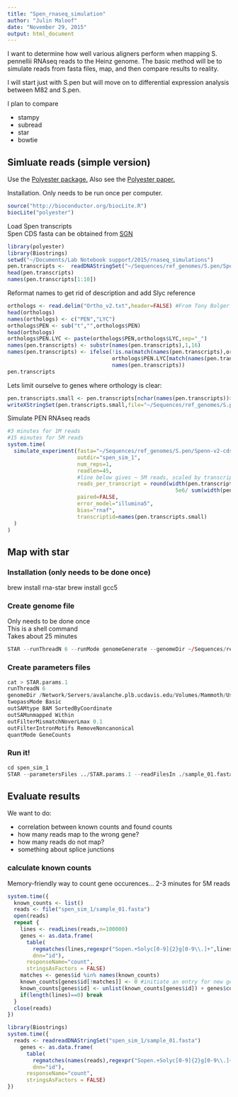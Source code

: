 ```yaml
---
title: "Spen_rnaseq_simulation"
author: "Julin Maloof"
date: "November 29, 2015"
output: html_document
---
```


I want to determine how well various aligners perform when mapping S. pennellii RNAseq reads to the Heinz genome.  The basic method will be to simulate reads from fasta files, map, and then compare results to reality.

I will start just with S.pen but will move on to differential expression analysis between M82 and S.pen.

I plan to compare

* stampy
* subread
* star
* bowtie

## Simluate reads (simple version)

Use the [Polyester package.](http://bioconductor.org/packages/release/bioc/vignettes/polyester/inst/doc/polyester.html)  Also see the [Polyester paper.](http://bioinformatics.oxfordjournals.org/content/31/17/2778)

Installation.  Only needs to be run once per computer.
```r
source("http://bioconductor.org/biocLite.R")
biocLite("polyester")
```

Load Spen transcripts  
Spen CDS fasta can be obtained from [SGN](ftp://ftp.solgenomics.net/genomes/Solanum_pennellii/annotations/)
```r
library(polyester)
library(Biostrings)
setwd("~/Documents/Lab Notebook support/2015/rnaseq_simulations")
pen.transcripts <-  readDNAStringSet("~/Sequences/ref_genomes/S.pen/Spenn-v2-cds-annot.fa")
head(pen.transcripts)
names(pen.transcripts[1:10])
```

Reformat names to get rid of description and add Slyc reference
```r
orthologs <- read.delim("Ortho_v2.txt",header=FALSE) #From Tony Bolger
head(orthologs)
names(orthologs) <- c("PEN","LYC")
orthologs$PEN <- sub("t","",orthologs$PEN)
head(orthologs)
orthologs$PEN.LYC <- paste(orthologs$PEN,orthologs$LYC,sep="_")
names(pen.transcripts) <- substr(names(pen.transcripts),1,16)
names(pen.transcripts) <- ifelse(!is.na(match(names(pen.transcripts),orthologs$PEN)),
                                 orthologs$PEN.LYC[match(names(pen.transcripts),orthologs$PEN)],
                                 names(pen.transcripts))
pen.transcripts
```

Lets limit ourselve to genes where orthology is clear:
```r
pen.transcripts.small <- pen.transcripts[nchar(names(pen.transcripts))>16]
writeXStringSet(pen.transcripts.small,file="~/Sequences/ref_genomes/S.pen/Spenn-v2-cds-annot_orthlogs_only.fa")
```


Simulate PEN RNAseq reads
```r
#3 minutes for 1M reads
#15 minutes for 5M reads
system.time(
  simulate_experiment(fasta="~/Sequences/ref_genomes/S.pen/Spenn-v2-cds-annot_orthlogs_only.fa",
                      outdir="spen_sim_1",
                      num_reps=1,
                      readlen=45,
                      #line below gives ~ 5M reads, scaled by transcript length
                      reads_per_transcript = round(width(pen.transcripts.small) * 
                                                     5e6/ sum(width(pen.transcripts.small) )),
                      paired=FALSE,
                      error_model="illumina5",
                      bias="rnaf",
                      transcriptid=names(pen.transcripts.small)
  )
)

```

## Map with star

### Installation (only needs to be done once)

brew install rna-star
brew install gcc5 

### Create genome file
Only needs to be done once  
This is a shell command  
Takes about 25 minutes  
```r
STAR --runThreadN 6 --runMode genomeGenerate --genomeDir ~/Sequences/ref_genomes/tomato/ITAG2.4_Chromo2.5/STAR_genome --genomeFastaFiles ~/Sequences/ref_genomes/tomato/ITAG2.4_Chromo2.5/S_lycopersicum_chromosomes.2.50.fa --sjdbGTFfile ~/Sequences/ref_genomes/tomato/ITAG2.4_Chromo2.5/ITAG2.4_gene_models.gff3 --sjdbGTFtagExonParentTranscript Parent --sjdbGTFtagExonParentGene Parent
```

### Create parameters files
```r
cat > STAR.params.1
runThreadN 6
genomeDir /Network/Servers/avalanche.plb.ucdavis.edu/Volumes/Mammoth/Users/jmaloof/Sequences/ref_genomes/tomato/ITAG2.4_Chromo2.5/STAR_genome
twopassMode Basic
outSAMtype BAM SortedByCoordinate
outSAMunmapped Within
outFilterMismatchNoverLmax 0.1
outFilterIntronMotifs RemoveNoncanonical
quantMode GeneCounts

```

### Run it!
```r
cd spen_sim_1
STAR --parametersFiles ../STAR.params.1 --readFilesIn ./sample_01.fasta --outFileNamePrefix STAR_1 
```

## Evaluate results

We want to do:

* correlation between known counts and found counts
* how many reads map to the wrong gene?
* how many reads do not map?
* something about splice junctions

### calculate known counts

Memory-friendly way to count gene occurences...
2-3 minutes for 5M reads
```r
system.time({
  known_counts <- list()
  reads <- file("spen_sim_1/sample_01.fasta")
  open(reads)
  repeat {
    lines <- readLines(reads,n=100000)
    genes <- as.data.frame(
      table(
        regmatches(lines,regexpr("Sopen.+Solyc[0-9]{2}g[0-9\\.]+",lines)),
        dnn="id"),
      responseName="count",
      stringsAsFactors = FALSE)
    matches <- genes$id %in% names(known_counts)
    known_counts[genes$id[!matches]] <- 0 #initiate an entry for new genes
    known_counts[genes$id] <- unlist(known_counts[genes$id]) + genes$count
    if(length(lines)==0) break
  }
  close(reads)    
})
```

```r
library(Biostrings)
system.time({
  reads <- readreadDNAStringSet("spen_sim_1/sample_01.fasta")
    genes <- as.data.frame(
      table(
        regmatches(names(reads),regexpr("Sopen.+Solyc[0-9]{2}g[0-9\\.]+",lines)),
        dnn="id"),
      responseName="count",
      stringsAsFactors = FALSE)
})
```

